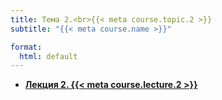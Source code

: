 ```yaml
---
title: Тема 2.<br>{{< meta course.topic.2 >}}
subtitle: "{{< meta course.name >}}"

format:
  html: default
---
```


- [**Лекция 2. {{< meta course.lecture.2 >}}**](lecture-02/index.qmd)
